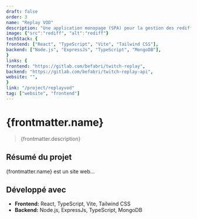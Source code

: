 ```yaml
---
draft: false
order: 3
name: "Replay VOD"
description: "Une application monopage (SPA) pour la gestion des rediffusions de lives Twitch manqués destinée aux spectateurs."
image: {"src":"rediff", "alt":"rediff"}
techStack: {
frontend: ["React", "TypeScript", "Vite", "Tailwind CSS"],
backend: ["Node.js", "ExpressJs", "TypeScript", "MongoDB"],
}
links: {
frontend: "https://gitlab.com/befabri/twitch-replay",
backend: "https://gitlab.com/befabri/twitch-replay-api",
website: "",
}
link: "/project/replayvod"
tag: ["website", "frontend"]
---
```


# {frontmatter.name}

> {frontmatter.description}

## Résumé du projet

{frontmatter.name} est un site web...

## Développé avec

-   **Frontend:** React, TypeScript, Vite, Tailwind CSS
-   **Backend:** Node.js, ExpressJs, TypeScript, MongoDB
